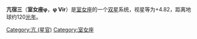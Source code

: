 {{Starbox begin
| name = 亢宿三
}}
{{Starbox observe
| epoch = [[J2000.0|J2000.0]]
| constell = [[室女座|室女座]]
| 星官 = [[:Category:亢_(星官)|亢]] （[[亢宿|亢宿]]）
| ra = {{RA| +14| 28| 12.22}}
| dec = {{DEC| 2| 13| 40.62}}
| appmag_v = 4.82
}}
{{Starbox character
| class =  G2IV
| b-v =  +0.74
| u-b =  +0.21
| variable = 
}}
{{Starbox astrometry
| radial_v =  -9.5
| prop_mo_ra = -139.53
| prop_mo_dec = -4.04
| parallax = 27.58
| p_error = 1.01
| absmag_v = 2.02
}}
{{Starbox catalog
| names = 室女座105，[[SAO星表|SAO]] 139951，[[HD星表|HD]] 126868，[[HR星表|HR]] 5409，[[依巴谷星表|HIP]] 70755
}}
{{Starbox reference |Simbad=phi+Vir }}
{{Starbox end}}

'''亢宿三'''（'''室女座φ'''，'''φ Vir'''）是[[室女座|室女座]]的一个[[双星|双星]]系统，视星等为+4.82，距离地球约120[[光年|光年]]。

{{室女座恒星}}
{{星官|亢宿|4|12}}
[[Category:亢_(星官)|Category:亢 (星官)]]
[[Category:室女座|Category:室女座]]